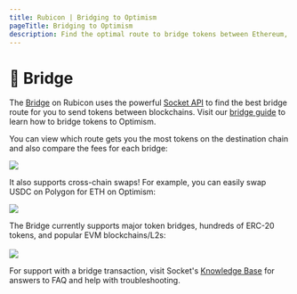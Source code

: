 ```yaml
---
title: Rubicon | Bridging to Optimism 
pageTitle: Bridging to Optimism
description: Find the optimal route to bridge tokens between Ethereum, Optimism, and more chains!
---
```


# 🌉 Bridge

The [Bridge](https://app.rubicon.finance/bridge) on Rubicon uses the powerful [Socket API](https://www.socket.tech/) to find the best bridge route for you to send tokens between blockchains. Visit our [bridge guide](/docs/guides/bridge/bridging-to-optimism) to learn how to bridge tokens to Optimism.

You can view which route gets you the most tokens on the destination chain and also compare the fees for each bridge:

![](</assets/image(84).png>)

It also supports cross-chain swaps! For example, you can easily swap USDC on Polygon for ETH on Optimism:

![](</assets/image(36).png>)

The Bridge currently supports major token bridges, hundreds of ERC-20 tokens, and popular EVM blockchains/L2s:\
\
![](</assets/image(10).png>)

For support with a bridge transaction, visit Socket's [Knowledge Base](https://socketdottech.zendesk.com/hc/en-us) for answers to FAQ and help with troubleshooting.
